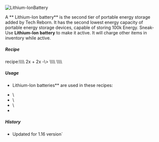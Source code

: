 ![Lithium-IonBattery](/mods/techreborn/lithium_ion_battery.png)

A ** Lithium-Ion battery** is the second tier of portable energy storage added by Tech
Reborn. It has the second lowest energy capacity of portable energy
storage devices, capable of storing 100k Energy. Sneak-Use
**Lithium-Ion battery** to make it active. It will charge other
items in inventory while active.


##### Recipe

<Mcitem id="techreborn:assembling_machine"/>
recipe:\\\\
2x<Mcitem id="techreborn:aluminium_plate"/> +
2x<Mcitem id="techreborn:lithium_cell"/> -\>
<Mcitem id="techreborn:lithium_ion_battery"/>\\\\
\\\\

##### Usage

- Lithium-Ion batteries** are used in these recipes:

* <Mcitem id="techreborn:lithium_ion_batpack"/>\
* <Mcitem id="techreborn:advanced_chainsaw"/>\
* <Mcitem id="techreborn:advanced_drill"/>\
* <Mcitem id="techreborn:advanced_jackhammer"/>

##### History

* Updated for 1.16 version`
